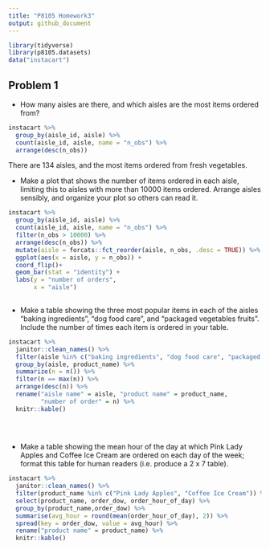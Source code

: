 ```yaml
---
title: "P8105 Homework3"
output: github_document
---
```


```r
library(tidyverse)
library(p8105.datasets)
data("instacart")
```

## Problem 1
- How many aisles are there, and which aisles are the most items ordered from?

```r
instacart %>% 
  group_by(aisle_id, aisle) %>% 
  count(aisle_id, aisle, name = "n_obs") %>% 
  arrange(desc(n_obs))

```
There are 134 aisles, and the most items ordered from fresh vegetables.

- Make a plot that shows the number of items ordered in each aisle, limiting this to aisles with more than 10000 items ordered. Arrange aisles sensibly, and organize your plot so others can read it.



```r
instacart %>% 
  group_by(aisle_id, aisle) %>% 
  count(aisle_id, aisle, name = "n_obs") %>% 
  filter(n_obs > 10000) %>% 
  arrange(desc(n_obs)) %>% 
  mutate(aisle = forcats::fct_reorder(aisle, n_obs, .desc = TRUE)) %>% 
  ggplot(aes(x = aisle, y = n_obs)) +
  coord_flip()+
  geom_bar(stat = "identity") +
  labs(y = "number of orders",
       x = "aisle")
 
```

- Make a table showing the three most popular items in each of the aisles “baking ingredients”, “dog food care”, and “packaged vegetables fruits”. Include the number of times each item is ordered in your table.

```r
instacart %>% 
  janitor::clean_names() %>% 
  filter(aisle %in% c("baking ingredients", "dog food care", "packaged vegetables fruits")) %>% 
  group_by(aisle, product_name) %>% 
  summarize(n = n()) %>% 
  filter(n == max(n)) %>% 
  arrange(desc(n)) %>% 
  rename("aisle name" = aisle, "product name" = product_name, 
         "number of order" = n) %>% 
  knitr::kable()
  
  
 
```


- Make a table showing the mean hour of the day at which Pink Lady Apples and Coffee Ice Cream are ordered on each day of the week; format this table for human readers (i.e. produce a 2 x 7 table).

```r
instacart %>% 
  janitor::clean_names() %>% 
  filter(product_name %in% c("Pink Lady Apples", "Coffee Ice Cream")) %>% 
  select(product_name, order_dow, order_hour_of_day) %>% 
  group_by(product_name,order_dow) %>% 
  summarise(avg_hour = round(mean(order_hour_of_day), 2)) %>% 
  spread(key = order_dow, value = avg_hour) %>% 
  rename("product name" = product_name) %>%
  knitr::kable()
```

